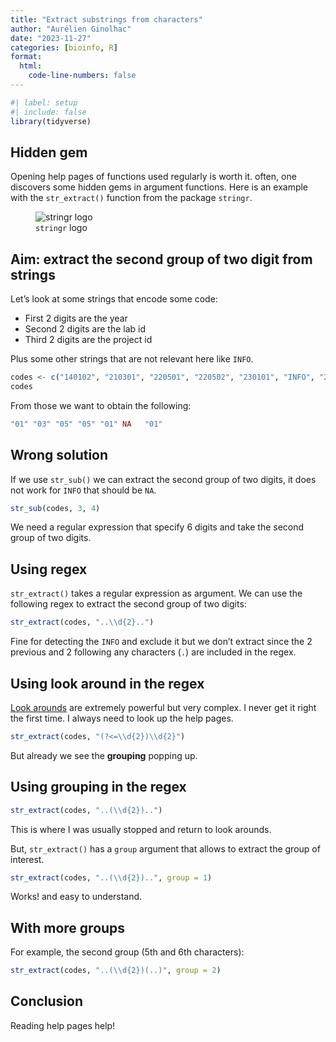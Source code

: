 ```yaml
---
title: "Extract substrings from characters"
author: "Aurélien Ginolhac"
date: "2023-11-27"
categories: [bioinfo, R]
format:
  html:
    code-line-numbers: false
---
```


```r
#| label: setup
#| include: false
library(tidyverse)
```

## Hidden gem

Opening help pages of functions used regularly is worth it. often, one discovers some 
hidden gems in argument functions. Here is an example with the `str_extract()` function from the package `stringr`.

::: {.column-margin}

![`stringr` logo](logo.png)
:::

## Aim: extract the second group of two digit from strings

Let's look at some strings that encode some code:

- First 2 digits are the year
- Second 2 digits are the lab id
- Third 2 digits are the project id

Plus some other strings that are not relevant here like `INFO`.

```r
codes <- c("140102", "210301", "220501", "220502", "230101", "INFO", "230102")
codes
```

From those we want to obtain the following:

``` r
"01" "03" "05" "05" "01" NA   "01"
```

## Wrong solution

If we use `str_sub()` we can extract the second group of two digits, it does not work for `INFO` that should be `NA`.

```r
str_sub(codes, 3, 4)
```

We need a regular expression that specify 6 digits and take the second group of two digits.

## Using regex

`str_extract()` takes a regular expression as argument. We can use the following regex to extract the second group of two digits:

```r
str_extract(codes, "..\\d{2}..")
```

Fine for detecting the `INFO` and exclude it but we don't extract since the 2 previous and 2 following any characters (`.`) are included in the regex.


## Using look around in the regex

[Look arounds](https://stringr.tidyverse.org/articles/regular-expressions.html#look-arounds) are extremely powerful but very complex.
I never get it right the first time. I always need to look up the help pages.

```r
str_extract(codes, "(?<=\\d{2})\\d{2}")
```

But already we see the **grouping** popping up.

## Using grouping in the regex

```r
str_extract(codes, "..(\\d{2})..")
```

This is where I was usually stopped and return to look arounds.

But, `str_extract()` has a `group` argument that allows to extract the group of interest.


```r
str_extract(codes, "..(\\d{2})..", group = 1)
```

Works! and easy to understand.

## With more groups

For example, the second group (5th and 6th characters):

```r
str_extract(codes, "..(\\d{2})(..)", group = 2)
```

## Conclusion

Reading help pages help!



